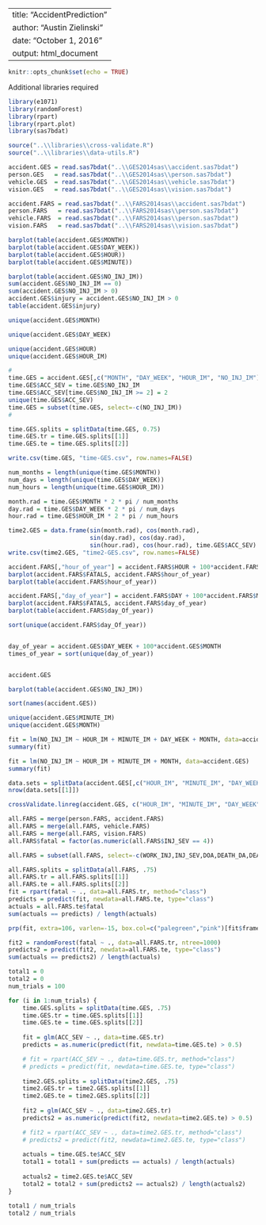 <!-- if (dirname(rstudioapi::getActiveDocumentContext()$path) != "") -->
<!--   setwd(dirname(rstudioapi::getActiveDocumentContext()$path)) -->
<!-- setwd("/Users/austinzielinski/AccidentPrediction") -->

---
title: "AccidentPrediction"
author: "Austin Zielinski"
date: "October 1, 2016"
output: html_document
---


```r
knitr::opts_chunk$set(echo = TRUE)
```


Additional libraries required
```r
library(e1071)
library(randomForest)
library(rpart)
library(rpart.plot) 
library(sas7bdat)

source("..\\libraries\\cross-validate.R")
source("..\\libraries\\data-utils.R")
```


```r
accident.GES = read.sas7bdat("..\\GES2014sas\\accident.sas7bdat")
person.GES   = read.sas7bdat("..\\GES2014sas\\person.sas7bdat")
vehicle.GES  = read.sas7bdat("..\\GES2014sas\\vehicle.sas7bdat")
vision.GES   = read.sas7bdat("..\\GES2014sas\\vision.sas7bdat")

accident.FARS = read.sas7bdat("..\\FARS2014sas\\accident.sas7bdat")
person.FARS   = read.sas7bdat("..\\FARS2014sas\\person.sas7bdat")
vehicle.FARS  = read.sas7bdat("..\\FARS2014sas\\person.sas7bdat")
vision.FARS   = read.sas7bdat("..\\FARS2014sas\\vision.sas7bdat")
```


```r
barplot(table(accident.GES$MONTH))
barplot(table(accident.GES$DAY_WEEK))
barplot(table(accident.GES$HOUR))
barplot(table(accident.GES$MINUTE))

barplot(table(accident.GES$NO_INJ_IM))
sum(accident.GES$NO_INJ_IM == 0)
sum(accident.GES$NO_INJ_IM > 0)
accident.GES$injury = accident.GES$NO_INJ_IM > 0
table(accident.GES$injury)

unique(accident.GES$MONTH)

unique(accident.GES$DAY_WEEK)

unique(accident.GES$HOUR)
unique(accident.GES$HOUR_IM)

#
time.GES = accident.GES[,c("MONTH", "DAY_WEEK", "HOUR_IM", "NO_INJ_IM")]
time.GES$ACC_SEV = time.GES$NO_INJ_IM
time.GES$ACC_SEV[time.GES$NO_INJ_IM >= 2] = 2
unique(time.GES$ACC_SEV)
time.GES = subset(time.GES, select=-c(NO_INJ_IM))
#

time.GES.splits = splitData(time.GES, 0.75)
time.GES.tr = time.GES.splits[[1]]
time.GES.te = time.GES.splits[[2]]

write.csv(time.GES, "time-GES.csv", row.names=FALSE)

num_months = length(unique(time.GES$MONTH))
num_days = length(unique(time.GES$DAY_WEEK))
num_hours = length(unique(time.GES$HOUR_IM))

month.rad = time.GES$MONTH * 2 * pi / num_months
day.rad = time.GES$DAY_WEEK * 2 * pi / num_days
hour.rad = time.GES$HOUR_IM * 2 * pi / num_hours

time2.GES = data.frame(sin(month.rad), cos(month.rad),
                       sin(day.rad), cos(day.rad),
                       sin(hour.rad), cos(hour.rad), time.GES$ACC_SEV)
write.csv(time2.GES, "time2-GES.csv", row.names=FALSE)
```

```r
accident.FARS[,"hour_of_year"] = accident.FARS$HOUR + 100*accident.FARS$DAY + 10000*accident.FARS$MONTH
barplot(accident.FARS$FATALS, accident.FARS$hour_of_year)
barplot(table(accident.FARS$hour_of_year))

accident.FARS[,"day_of_year"] = accident.FARS$DAY + 100*accident.FARS$MONTH
barplot(accident.FARS$FATALS, accident.FARS$day_of_year)
barplot(table(accident.FARS$day_Of_year))

sort(unique(accident.FARS$day_Of_year))


day_of_year = accident.GES$DAY_WEEK + 100*accident.GES$MONTH
times_of_year = sort(unique(day_of_year))


accident.GES

barplot(table(accident.GES$NO_INJ_IM))

sort(names(accident.GES))

unique(accident.GES$MINUTE_IM)
unique(accident.GES$MONTH)
```


```r
fit = lm(NO_INJ_IM ~ HOUR_IM + MINUTE_IM + DAY_WEEK + MONTH, data=accident.GES)
summary(fit)

fit = lm(NO_INJ_IM ~ HOUR_IM + MINUTE_IM + MONTH, data=accident.GES)
summary(fit)

data.sets = splitData(accident.GES[,c("HOUR_IM", "MINUTE_IM", "DAY_WEEK", "MONTH")], c(.6, .2))
nrow(data.sets[[1]])
```

```r
crossValidate.linreg(accident.GES, c("HOUR_IM", "MINUTE_IM", "DAY_WEEK", "MONTH"), "NO_INJ_IM", 5)
```

```r
all.FARS = merge(person.FARS, accident.FARS)
all.FARS = merge(all.FARS, vehicle.FARS)
all.FARS = merge(all.FARS, vision.FARS)
all.FARS$fatal = factor(as.numeric(all.FARS$INJ_SEV == 4))

all.FARS = subset(all.FARS, select=-c(WORK_INJ,INJ_SEV,DOA,DEATH_DA,DEATH_MO,DEATH_YR,DEATH_MN,DEATH_TM,DEATH_HR,HISPANIC,RACE,LAG_HRS,LAG_MINS,TWAY_ID,TWAY_ID2,CERT_NO,RAIL,HOSPITAL))

all.FARS.splits = splitData(all.FARS, .75)
all.FARS.tr = all.FARS.splits[[1]]
all.FARS.te = all.FARS.splits[[2]]
fit = rpart(fatal ~ ., data=all.FARS.tr, method="class")
predicts = predict(fit, newdata=all.FARS.te, type="class")
actuals = all.FARS.te$fatal
sum(actuals == predicts) / length(actuals)

prp(fit, extra=106, varlen=-15, box.col=c("palegreen","pink")[fit$frame$yval])

fit2 = randomForest(fatal ~ ., data=all.FARS.tr, ntree=1000)
predicts2 = predict(fit2, newdata=all.FARS.te, type="class")
sum(actuals == predicts2) / length(actuals)

```

```r
total1 = 0
total2 = 0
num_trials = 100

for (i in 1:num_trials) {
    time.GES.splits = splitData(time.GES, .75)
    time.GES.tr = time.GES.splits[[1]]
    time.GES.te = time.GES.splits[[2]]
    
    fit = glm(ACC_SEV ~ ., data=time.GES.tr)
    predicts = as.numeric(predict(fit, newdata=time.GES.te) > 0.5)

    # fit = rpart(ACC_SEV ~ ., data=time.GES.tr, method="class")
    # predicts = predict(fit, newdata=time.GES.te, type="class")
    
    time2.GES.splits = splitData(time2.GES, .75)
    time2.GES.tr = time2.GES.splits[[1]]
    time2.GES.te = time2.GES.splits[[2]]
    
    fit2 = glm(ACC_SEV ~ ., data=time2.GES.tr)
    predicts2 = as.numeric(predict(fit2, newdata=time2.GES.te) > 0.5)

    # fit2 = rpart(ACC_SEV ~ ., data=time2.GES.tr, method="class")
    # predicts2 = predict(fit2, newdata=time2.GES.te, type="class")
    
    actuals = time.GES.te$ACC_SEV
    total1 = total1 + sum(predicts == actuals) / length(actuals)
    
    actuals2 = time2.GES.te$ACC_SEV
    total2 = total2 + sum(predicts2 == actuals2) / length(actuals2)
}

total1 / num_trials
total2 / num_trials
```

